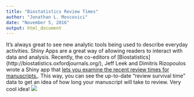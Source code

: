 ```yaml
---
title: "Biostatistics Review Times"
author: "Jonathan L. Moscovici"
date: "November 5, 2016"
output: html_document
---
```


It's always great to see new analytic tools being used to describe everyday activities. Shiny Apps are a great way of allowing readers to interact with data and analysis. Recently, the co-editors of [Biostatistics] (http://biostatistics.oxfordjournals.org/), Jeff Leek and Dimitris Rizopoulos wrote a Shiny app that [lets you examine the recent review times for manuscripts.](https://jhubiostatistics.shinyapps.io/Biostatistics_Review_Times/). This way, you can see the up-to-date "review survival time" data to get an idea of how long your manuscript will take to review. Very cool idea!
![](figures/blog1.png)




<!--
Code to publish to wordpress from R: replacing with your values for 'user', 'password', 'wordpressurl', 'yourmarkdownfile', and 'desired post title':

```r
user<-user
password<-pass
wordpresslogin<-paste(user,"='",password,"'",sep="")
library(RWordPress)
options(WordpressLogin=c(user='password'),WordpressURL='http://www.jonathanmoscovici.com/xmlrpc.php')
library(knitr)
knit2wp('blog - Biostatistics review times.Rmd',title="Biostatistics Review Times")
```
-->


